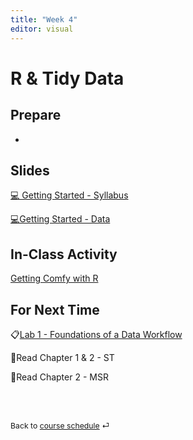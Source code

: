 ```yaml
---
title: "Week 4"
editor: visual
---
```


# R & Tidy Data

## Prepare

-   

## Slides

[💻 Getting Started - Syllabus](../slides/lec-1_syl.html){target="_blank"}

[💻Getting Started - Data](../slides/lec-1_background.html){target="_blank"}

## In-Class Activity

[Getting Comfy with R](../class-activities/day1.html){target="_blank"}

## For Next Time

📋[Lab 1 - Foundations of a Data Workflow](../labs/lab-1_data-workflow.html)

📖Read Chapter 1 & 2 - ST

📖Read Chapter 2 - MSR

<br><br>

::: {style="font-size: 0.875em;"}
Back to [course schedule](/ "Course schedule") ⏎
:::
